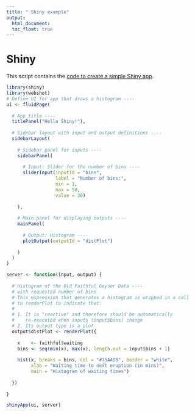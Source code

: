 ```yaml
---
title: " Shiny example"
output: 
  html_document:
  toc_float: true
---
```

# Shiny

This script contains the [code to create a simple Shiny app](https://shiny.rstudio.com/articles/basics.html).

```r

library(shiny)
library(webshot)
# Define UI for app that draws a histogram ----
ui <- fluidPage(
  
  # App title ----
  titlePanel("Hello Shiny!"),
  
  # Sidebar layout with input and output definitions ----
  sidebarLayout(
    
    # Sidebar panel for inputs ----
    sidebarPanel(
      
      # Input: Slider for the number of bins ----
      sliderInput(inputId = "bins",
                  label = "Number of bins:",
                  min = 1,
                  max = 50,
                  value = 30)
      
    ),
    
    # Main panel for displaying outputs ----
    mainPanel(
      
      # Output: Histogram ----
      plotOutput(outputId = "distPlot")
      
    )
  )
)

server <- function(input, output) {
  
  # Histogram of the Old Faithful Geyser Data ----
  # with requested number of bins
  # This expression that generates a histogram is wrapped in a call
  # to renderPlot to indicate that:
  #
  # 1. It is "reactive" and therefore should be automatically
  #    re-executed when inputs (input$bins) change
  # 2. Its output type is a plot
  output$distPlot <- renderPlot({
    
    x    <- faithful$waiting
    bins <- seq(min(x), max(x), length.out = input$bins + 1)
    
    hist(x, breaks = bins, col = "#75AADB", border = "white",
         xlab = "Waiting time to next eruption (in mins)",
         main = "Histogram of waiting times")
    
  })
  
}

shinyApp(ui, server)
```
